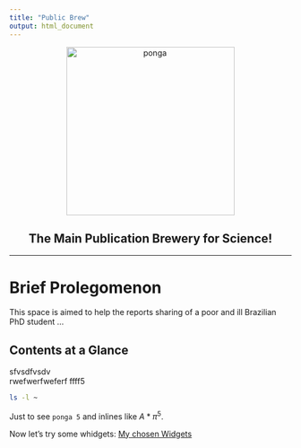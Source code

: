 ```yaml
---
title: "Public Brew"
output: html_document
---
```


<p align="center"><img src="images/templar_stamp.jpeg" alt="ponga" width="300" /></p>
<h2 align="center">The Main Publication Brewery for Science!</h2>

***

# Brief Prolegomenon
This space is aimed to help the reports sharing of a poor and ill Brazilian PhD student ...


## Contents at a Glance
sfvsdfvsdv  
rwefwerfweferf
ffff5
```bash
ls -l ~
```

Just to see `ponga 5` and inlines like $A*\pi{}^5$.

Now let's try some whidgets: [My chosen Widgets](wid.html)
